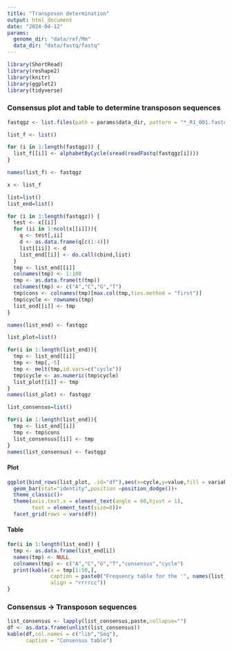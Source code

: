 ```yaml
---
title: "Transposon determination"
output: html_document
date: "2024-04-12"
params:
  genome_dir: "data/ref/Mm"
  data_dir: "data/fastq/fastq"
---
```


```r
library(ShortRead)
library(reshape2)
library(knitr)
library(ggplot2)
library(tidyverse)
```


### Consensus plot and table to determine transposon sequences {.tabset}

```r
fastqgz <- list.files(path = params$data_dir, pattern = "*_R1_001.fastq.gz", full.names = TRUE, recursive = TRUE)

list_f <- list()

for (i in 1:length(fastqgz)) {
  list_f[[i]] <- alphabetByCycle(sread(readFastq(fastqgz[i])))
}

names(list_f) <- fastqgz

x <- list_f

list=list()
list_end=list()

for (i in 1:length(fastqgz)) {
  test <- x[[i]]
  for (ii in 1:ncol(x[[i]])){
    q <- test[,ii]
    d <- as.data.frame(q[c(1:4)])
    list[[ii]] <- d
    list_end[[i]] <- do.call(cbind,list)
  }
  tmp <- list_end[[i]]
  colnames(tmp) <- 1:100
  tmp <- as.data.frame(t(tmp))
  colnames(tmp) <- c("A","C","G","T")
  tmp$cons <- colnames(tmp)[max.col(tmp,ties.method = "first")]
  tmp$cycle <- rownames(tmp)
  list_end[[i]] <- tmp
}

names(list_end) <- fastqgz

list_plot=list()

for(i in 1:length(list_end)){
  tmp <- list_end[[i]]
  tmp <- tmp[,-5]
  tmp <- melt(tmp,id.vars=c("cycle"))
  tmp$cycle <- as.numeric(tmp$cycle) 
  list_plot[[i]] <- tmp
}
names(list_plot) <- fastqgz

list_consensus=list()

for(i in 1:length(list_end)){
  tmp <- list_end[[i]]
  tmp <- tmp$cons
  list_consensus[[i]] <- tmp
}
names(list_consensus) <- fastqgz
```


#### Plot

```r
ggplot(bind_rows(list_plot, .id="df"),aes(x=cycle,y=value,fill = variable))+
  geom_bar(stat="identity",position =position_dodge())+
  theme_classic()+
  theme(axis.text.x = element_text(angle = 60,hjust = 1), 
        text = element_text(size=8))+
  facet_grid(rows = vars(df))
```


#### Table

```r
for(i in 1:length(list_end)) {
  tmp <- as.data.frame(list_end[i])
  names(tmp) <- NULL
  colnames(tmp) <- c("A","C","G","T","consensus","cycle")
  print(kable(x = tmp[1:50,], 
              caption = paste0("Frequency table for the '", names(list_end)[i]),
              align = "rrrrcc"))
}
```



### Consensus -> Transposon sequences

```r
list_consensus <- lapply(list_consensus,paste,collapse="")
df <- as.data.frame(unlist(list_consensus))
kable(df,col.names = c("lib","Seq"),
      caption = "Consensus table")
```
